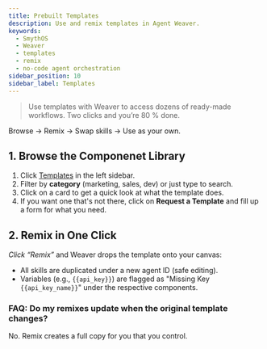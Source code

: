 ```yaml
---
title: Prebuilt Templates
description: Use and remix templates in Agent Weaver.
keywords:
  - SmythOS
  - Weaver
  - templates
  - remix
  - no-code agent orchestration
sidebar_position: 10
sidebar_label: Templates
---
```


>Use templates with Weaver to access dozens of ready-made workflows. Two clicks and you’re 80 % done.

<InfoCallout title="TL;DR"> Browse → Remix → Swap skills → Use as your own.</InfoCallout>

<Divider/>

## 1. Browse the Componenet Library

1. Click [Templates](https://app.smythos.com/templates) in the left sidebar.  
2. Filter by **category** (marketing, sales, dev) or just type to search.
3. Click on a card to get a quick look at what the template does.
4. If you want one that's not there, click on **Request a Template** and fill up a form for what you need.

## 2. Remix in One Click

*Click “Remix”* and Weaver drops the template onto your canvas:

- All skills are duplicated under a new agent ID (safe editing).  
- Variables (e.g., `{{api_key}}`) are flagged as "Missing Key `{{api_key_name}}`" under the respective components.

<Divider/>

### FAQ: Do my remixes update when the original template changes?

No. Remix creates a full copy for you that you control. 